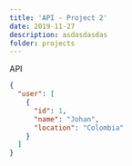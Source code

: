```yaml
---
title: 'API - Project 2'
date: 2019-11-27
description: asdasdasdas
folder: projects
---
```


API

```json
{
  "user": [
    {
      "id": 1,
      "name": "Johan",
      "location": "Colombia"
    }
  ]
}
```
